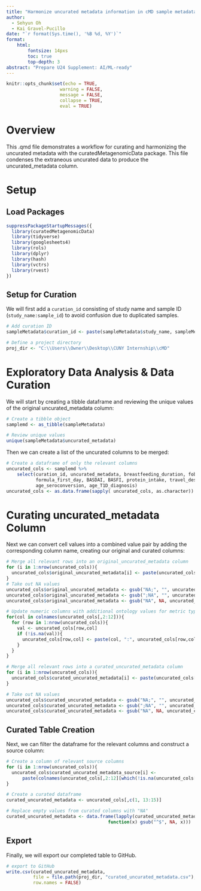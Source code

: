 ---
title: "Harmonize uncurated metadata information in cMD sample metadata"
author:
  - Sehyun Oh
  - Kai Gravel-Pucillo
date: "`r format(Sys.time(), '%B %d, %Y')`"
format:
    html:
        fontsize: 14pxs
        toc: true
        top-depth: 3
abstract: "Prepare U24 Supplement: AI/ML-ready"
---

```{r setup, include=FALSE}
knitr::opts_chunk$set(echo = TRUE, 
                    warning = FALSE,
                    message = FALSE,
                    collapse = TRUE,
                    eval = TRUE)
```

# Overview

This .qmd file demonstrates a workflow for curating and harmonizing the
uncurated metadata with the curatedMetagenomicData package.
This file condenses the extraneous uncurated data to produce the 
uncurated_metadata column.

# Setup
## Load Packages

```{r load}
suppressPackageStartupMessages({
  library(curatedMetagenomicData)
  library(tidyverse)
  library(googlesheets4)
  library(rols)
  library(dplyr)
  library(hash)
  library(vctrs)
  library(rvest)
})
```

## Setup for Curation

We will first add a `curation_id` consisting of study name and sample ID (`study_name:sample_id`) to avoid confusion due to duplicated samples.

```{r curation_setup}
# Add curation ID
sampleMetadata$curation_id <- paste(sampleMetadata$study_name, sampleMetadata$sample_id, sep = ":")

# Define a project directory
proj_dir <- "C:\\Users\\Owner\\Desktop\\CUNY Internship\\cMD"
```

# Exploratory Data Analysis & Data Curation

We will start by creating a tibble dataframe and reviewing the unique values of
the original uncurated_metadata column:
```{r}
# Create a tibble object 
samplemd <- as_tibble(sampleMetadata)

# Review unique values
unique(sampleMetadata$uncurated_metadata)
```

Then we can create a list of the uncurated columns to be merged:
```{r}
# Create a dataframe of only the relevant columns
uncurated_cols <- samplemd %>% 
    select(curation_id, uncurated_metadata, breastfeeding_duration, fobt, SCCAI,
           formula_first_day, BASDAI, BASFI, protein_intake, travel_destination,
           age_seroconversion, age_T1D_diagnosis)
uncurated_cols <- as.data.frame(sapply( uncurated_cols, as.character))
```


# Curating uncurated_metadata Column

Next we can convert cell values into a combined value pair by adding the 
corresponding column name, creating our original and curated columns:
```{r}
# Merge all relevant rows into an original_uncurated_metadata column
for (i in 1:nrow(uncurated_cols)){
  uncurated_cols$original_uncurated_metadata[i] <- paste(uncurated_cols[i,2:12], collapse=";")
}
# Take out NA values
uncurated_cols$original_uncurated_metadata <- gsub("NA;", "", uncurated_cols$original_uncurated_metadata)
uncurated_cols$original_uncurated_metadata <- gsub(";NA", "", uncurated_cols$original_uncurated_metadata)
uncurated_cols$original_uncurated_metadata <- gsub("NA", NA, uncurated_cols$original_uncurated_metadata)

# Update numeric columns with additional ontology values for metric type
for(col in colnames(uncurated_cols[,2:12])){
  for (row in 1:nrow(uncurated_cols)){
    val <- uncurated_cols[row,col]
    if (!is.na(val)){
      uncurated_cols[row,col] <- paste(col, ":", uncurated_cols[row,col], sep="")
    }
  }
}

# Merge all relevant rows into a curated_uncurated_metadata column
for (i in 1:nrow(uncurated_cols)){
  uncurated_cols$curated_uncurated_metadata[i] <- paste(uncurated_cols[i,2:12], collapse=";")
}

# Take out NA values
uncurated_cols$curated_uncurated_metadata <- gsub("NA;", "", uncurated_cols$curated_uncurated_metadata)
uncurated_cols$curated_uncurated_metadata <- gsub(";NA", "", uncurated_cols$curated_uncurated_metadata)
uncurated_cols$curated_uncurated_metadata <- gsub("NA", NA, uncurated_cols$curated_uncurated_metadata)
```


## Curated Table Creation

Next, we can filter the dataframe for the relevant columns and construct a 
source column:
```{r}
# Create a column of relevant source columns
for (i in 1:nrow(uncurated_cols)){
  uncurated_cols$curated_uncurated_metadata_source[i] <- 
      paste(colnames(uncurated_cols[,2:12][which(!is.na(uncurated_cols[i,2:12]))]), collapse=";")
}

# Create a curated dataframe
curated_uncurated_metadata <- uncurated_cols[,c(1, 13:15)]

# Replace empty values from curated columns with "NA"
curated_uncurated_metadata <- data.frame(lapply(curated_uncurated_metadata, 
                                      function(x) gsub("^$", NA, x)))
```


## Export

Finally, we will export our completed table to GitHub.
```{r export_curated_table, eval=FALSE}
# export to GitHub
write.csv(curated_uncurated_metadata, 
          file = file.path(proj_dir, "curated_uncurated_metadata.csv"),
          row.names = FALSE)
```